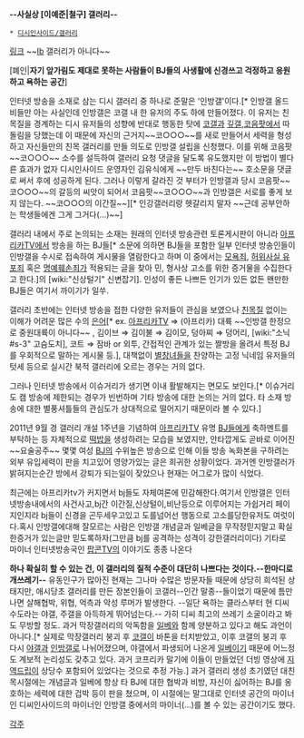 '''--사실상 [이예준|철구] 갤러리--'''

 * [[디시인사이드/갤러리]]

[http://gall.dcinside.com/list.php?id=ib  링크] ~~[[Ib]] 갤러리가 아니다~~ 

[폐인|'''자기 앞가림도 제대로 못하는 사람들이 BJ들의 사생활에 신경쓰고 걱정하고 응원하고 욕하는 공간''']

인터넷 방송을 소재로 삼는 디시 갤러리 중 하나로 준말은 '인방갤'이다.[* 인방갤 올드비들만 아는 사실인데 인방갤은 코갤 내 한 유저의 주도 하에 만들어졌다. 이 유저는 친목질을 경계하는 디시 유저들의 성향에 반대로 행동한 탓에 [[코갤]]과 [[깊갤]],[[코음팟]]에서 따돌림을 당했는데 이 때문에 자신의 근거지~~코○○○~~를 새로 만들어서 세력을 형성하고 자신들만의 친목 갤러리를 만들 의도로 인방갤 설립을 신청했다. 이를 위해 코음팟~~코○○○~~ 소수를 설득하여 갤러리 요청 댓글을 달도록 유도했지만 이 방법이 별다른 효과가 없자 디시인사이드 운영자인 김유식에게 ~~만두 바친다는~~ 호소문을 댓글로 써서 후에 성공하게 된다. 그러나 이렇게 갈라진 것 부터가 인방갤과 당시 코음팟~~코○○○~~의 갈등의 씨앗이 되어서 코음팟~~코○○○~~과 인방갤은 서로를 좋게 보지 않는다. ~~코○○○의 이간질~~][* 인강갤러리랑 헷갈리지 말자 ~~근데 공부안하는 학생들에겐 그게 그거다(...)~~]

갤러리 내에서 주로 논의되는 소재는 원래의 인터넷 방송관련 토론게시판이 아니라 [[아프리카TV]]에서 방송을 하는 BJ들[* 소문에 의하면 BJ들을 포함한 일부 인터넷 방송인들이 인방갤을 수시로 접속하여 게시물을 열람한다고 하며 이 중에서는 [[모욕죄]], [[허위사실 유포죄]] 혹은 [[명예훼손죄]]가 적용되는 글을 찾아 민, 형사상 고소를 위한 증거물을 수집한다고 한다.]의 [wiki:"신상털기" 신변잡기]. 인성이 좋든 나쁘든 인기가 있든 없든 왠만한 BJ들은 여기서 까이기가 일쑤.

갤러리 초반에는 인터넷 방송을 접한 다양한 유저들이 관심을 보였으나 [[친목질]] 없이는 이해가 어려운 많은 수의 [[은어]][* ex. [[아프리카TV]] ⇒ (아프리카) 대륙 ~~인방갤 한정으로 중원대륙이 아니다~~ , 김이브 ⇒ 김이불 ⇒ 김이모, 덩아찌 ⇒ 덩어리, [wiki:"소닉#s-3" 고슴도치], 코트 ⇒ 잠바 or 외투, 간접적인 관계가 있는 짤방을 올려서 특정 BJ를 우회적으로 말하는 게시물 등.], 대책없이 [[별창녀]]들을 찬양하는 고정 닉네임 유저들의 텃세 등으로 실시간 북적 갤러리에 오르는 경우는 거의 없다.

그러나 인터넷 방송에서 이슈거리가 생기면 이내 활발해지는 면모도 보인다.[* 이슈거리도 캠 방송에 제한되는 경우가 빈번하며 기타 방송에 대한 논의는 거의 없다. 타 소재 방송에 대한 별풍셔틀들의 관심도가 상대적으로 떨어지기 때문이라 볼 수 있다.]

2011년 9월 경 갤러리 개설 1주년을 기념하여 [[아프리카TV]] 유명 [[BJ]]들에게 축하멘트를 부탁하는 등 자체적으로 [[떡밥]]을 생성하려는 모습을 보였지만, 안타깝게도 곧바로 이어진 ~~요술공주~~ 몇몇 여성 [[BJ]]의 수위높은 방송으로 인해 이들 방송 녹화본을 구하려는 외부 유입세력이 판을 치고있어 영양가있는 글은 희귀한 상황이었다. 과거엔 인방갤러가 밝혀지는순간 방에서 강퇴가 되는일이 잦았으나 현재는 어그로가 많이 식었다.

최근에는 아프리카tv가 커지면서 bj들도 자체여론에 민감해한다.여기서 인방갤은 인터넷방송내에서의 사건사고,bj간 이간질,신상털이,비난등으로 이루어지는 가쉽거리 페이지인지라 bj들이 신경을 곤두세우고있고 도를넘어선 행동으로 고소를당한유저도 여럿이다.혹시 인방갤에대해 잘모르는 사람은 인방갤 개념글과 일베글을 무작정믿지말고 확실한증거가 있는글만 믿도록하자(그만큼 bj를 공격하는 성격이 강한갤러리이다)
기타로 마이너 인터넷방송국인 [[팝콘TV]]의 이야기도 종종 나온다

'''하나 확실히 할 수 있는 건, 이 갤러리의 질적 수준이 대단히 나쁘다는 것이다.--한마디로 개쓰레기--'''
유동인구가 많아진 현재는 그나마 수많은 방문자들 때문에 상당히 희석된 상태지만, 애시당초 갤러리를 만든 장본인들이 코갤러--인간 말종--들이었기 때문에 틈만 나면 살해협박, 위협, 억측과 악성 루머가 발생한다. --일단 욕하는 클라스부터 현 디씨 수도라는 야갤, 주갤을 아득하게 뛰어넘는다.-- 가히 디씨 최고의 쓰레기 소굴이라고 봐도 무방할 정도. 과거 막장갤러리의 악독함을 [[일베]]와 함께 양분하고 있다고 해도 과언이 아니다.[* 실제로 막장갤러리 붕괴 후 [[코갤]]이 바톤을 터치받았고, 이후 코갤의 붕괴 후 다시 [[야갤]]과 [[인방갤]]로 나뉘어졌으며, 야갤에서 파생되어 나온게 [[일베]]이기 때문에 어느정도 계보적 논리성도 갖추고 있다. 과거 코프리카 말기에 이들이 만들었던 더빙 영상에 [[지역드립]]이 상당수 포함되어 있었다는 것으로 추정 가능.] 과거 갤러리 생성 초기였던 대친목시절에는 개념글과 일베에 항상 타 BJ에 대한 협박과 비방, 자신이 싫어하는 BJ를 옹호하는 세력에 대한 겁박 등이 판을 쳤으며, 이 시절에는 말그대로 인터넷 공간의 마이너인 디씨인사이드의 마이너인 인방갤 중에서의 마이너(...)를 볼 수 있는 공간이기도 했다.

[[각주]]
